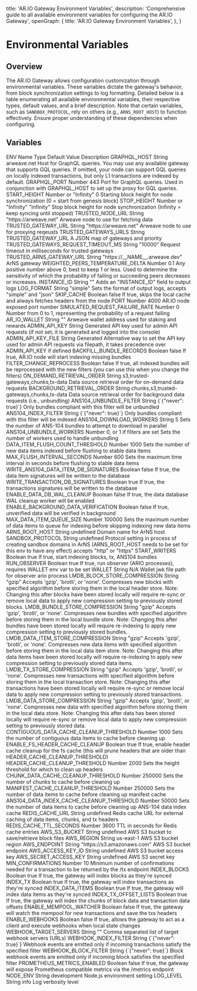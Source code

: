   title: 'AR.IO Gateway Environment Variables',
  description:
    'Comprehensive guide to all available environment variables for configuring the AR.IO Gateway',
  openGraph: {
    title: 'AR.IO Gateway Environment Variables',
  },
}


<HeroPattern />

# Environmental Variables

## Overview

The AR.IO Gateway allows configuration customization through environmental variables. These variables dictate the gateway's behavior, from block synchronization settings to log formatting. Detailed below is a table enumerating all available environmental variables, their respective types, default values, and a brief description. Note that certain variables, such as `SANDBOX_PROTOCOL`, rely on others (e.g., `ARNS_ROOT_HOST`) to function effectively. Ensure proper understanding of these dependencies when configuring.

## Variables

<Table
  containerClassName="mx-auto max-w-full"
  containerStyle={{ width: '100%' }}
  style={{ minWidth: '800px' }}
>
  <Table.Head>
    <Table.Row>
      <Table.Header>ENV Name</Table.Header>
      <Table.Header>Type</Table.Header>
      <Table.Header>Default Value</Table.Header>
      <Table.Header>Description</Table.Header>
    </Table.Row>
  </Table.Head>
  <Table.Body>
    <Table.Row>
      <Table.Cell className="font-semibold">GRAPHQL_HOST</Table.Cell>
      <Table.Cell>String</Table.Cell>
      <Table.Cell>arweave.net</Table.Cell>
      <Table.Cell>
        Host for GraphQL queries. You may use any available gateway that
        supports GQL queries. If omitted, your node can support GQL queries on
        locally indexed transactions, but only L1 transactions are indexed by
        default.
      </Table.Cell>
    </Table.Row>
    <Table.Row>
      <Table.Cell className="font-semibold">GRAPHQL_PORT</Table.Cell>
      <Table.Cell>Number</Table.Cell>
      <Table.Cell>443</Table.Cell>
      <Table.Cell>
        Port for GraphQL queries. Used in conjunction with GRAPHQL_HOST to set
        up the proxy for GQL queries.
      </Table.Cell>
    </Table.Row>
    <Table.Row>
      <Table.Cell className="font-semibold">START_HEIGHT</Table.Cell>
      <Table.Cell>Number or "Infinity"</Table.Cell>
      <Table.Cell>0</Table.Cell>
      <Table.Cell>
        Starting block height for node synchronization (0 = start from genesis
        block)
      </Table.Cell>
    </Table.Row>
    <Table.Row>
      <Table.Cell className="font-semibold">STOP_HEIGHT</Table.Cell>
      <Table.Cell>Number or "Infinity"</Table.Cell>
      <Table.Cell>"Infinity"</Table.Cell>
      <Table.Cell>
        Stop block height for node synchronization (Infinity = keep syncing
        until stopped)
      </Table.Cell>
    </Table.Row>
    <Table.Row>
      <Table.Cell className="font-semibold">TRUSTED_NODE_URL</Table.Cell>
      <Table.Cell>String</Table.Cell>
      <Table.Cell>"https://arweave.net"</Table.Cell>
      <Table.Cell>Arweave node to use for fetching data</Table.Cell>
    </Table.Row>
    <Table.Row>
      <Table.Cell className="font-semibold">TRUSTED_GATEWAY_URL</Table.Cell>
      <Table.Cell>String</Table.Cell>
      <Table.Cell>"https://arweave.net"</Table.Cell>
      <Table.Cell>Arweave node to use for proxying reqeusts</Table.Cell>
    </Table.Row>
    <Table.Row>
      <Table.Cell className="font-semibold">TRUSTED_GATEWAYS_URLS</Table.Cell>
      <Table.Cell>String</Table.Cell>
      <Table.Cell>TRUSTED_GATEWAY_URL</Table.Cell>
      <Table.Cell>A JSON map of gateways and priority</Table.Cell>
    </Table.Row>
    <Table.Row>
      <Table.Cell className="font-semibold">
        TRUSTED_GATEWAYS_REQUEST_TIMEOUT_MS
      </Table.Cell>
      <Table.Cell>String</Table.Cell>
      <Table.Cell>"10000"</Table.Cell>
      <Table.Cell>
        Request timeout in milliseconds for trusted gateways
      </Table.Cell>
    </Table.Row>
    <Table.Row>
      <Table.Cell className="font-semibold">
        TRUSTED_ARNS_GATEWAY_URL
      </Table.Cell>
      <Table.Cell>String</Table.Cell>
      <Table.Cell>"https://__NAME__.arweave.dev"</Table.Cell>
      <Table.Cell>ArNS gateway</Table.Cell>
    </Table.Row>
    <Table.Row>
      <Table.Cell className="font-semibold">
        WEIGHTED_PEERS_TEMPERATURE_DELTA
      </Table.Cell>
      <Table.Cell>Number</Table.Cell>
      <Table.Cell>0.1</Table.Cell>
      <Table.Cell>
        Any positive number above 0, best to keep 1 or less. Used to determine
        the sensitivity of which the probability of failing or succeeding peers
        decreases or increases.
      </Table.Cell>
    </Table.Row>
    <Table.Row>
      <Table.Cell className="font-semibold">INSTANCE_ID</Table.Cell>
      <Table.Cell>String</Table.Cell>
      <Table.Cell>""</Table.Cell>
      <Table.Cell>Adds an "INSTANCE_ID" field to output logs</Table.Cell>
    </Table.Row>
    <Table.Row>
      <Table.Cell className="font-semibold">LOG_FORMAT</Table.Cell>
      <Table.Cell>String</Table.Cell>
      <Table.Cell>"simple"</Table.Cell>
      <Table.Cell>
        Sets the format of output logs, accepts "simple" and "json"
      </Table.Cell>
    </Table.Row>
    <Table.Row>
      <Table.Cell className="font-semibold">SKIP_CACHE</Table.Cell>
      <Table.Cell>Boolean</Table.Cell>
      <Table.Cell>false</Table.Cell>
      <Table.Cell>
        If true, skips the local cache and always fetches headers from the node
      </Table.Cell>
    </Table.Row>
    <Table.Row>
      <Table.Cell className="font-semibold">PORT</Table.Cell>
      <Table.Cell>Number</Table.Cell>
      <Table.Cell>4000</Table.Cell>
      <Table.Cell>AR.IO node exposed port number</Table.Cell>
    </Table.Row>
    <Table.Row>
      <Table.Cell className="font-semibold">
        SIMULATED_REQUEST_FAILURE_RATE
      </Table.Cell>
      <Table.Cell>Number</Table.Cell>
      <Table.Cell>0</Table.Cell>
      <Table.Cell>
        Number from 0 to 1, representing the probability of a request failing
      </Table.Cell>
    </Table.Row>
    <Table.Row>
      <Table.Cell className="font-semibold">AR_IO_WALLET</Table.Cell>
      <Table.Cell>String</Table.Cell>
      <Table.Cell>""</Table.Cell>
      <Table.Cell>
        Arweave wallet address used for staking and rewards
      </Table.Cell>
    </Table.Row>
    <Table.Row>
      <Table.Cell className="font-semibold">ADMIN_API_KEY</Table.Cell>
      <Table.Cell>String</Table.Cell>
      <Table.Cell>Generated</Table.Cell>
      <Table.Cell>
        API key used for admin API requests (if not set, it is generated and
        logged into the console)
      </Table.Cell>
    </Table.Row>
    <Table.Row>
      <Table.Cell className="font-semibold">ADMIN_API_KEY_FILE</Table.Cell>
      <Table.Cell>String</Table.Cell>
      <Table.Cell>Generated</Table.Cell>
      <Table.Cell>
        Alternative way to set the API key used for admin API requests via
        filepath, it takes precedence over ADMIN_API_KEY if defined
      </Table.Cell>
    </Table.Row>
    <Table.Row>
      <Table.Cell className="font-semibold">BACKFILL_BUNDLE_RECORDS</Table.Cell>
      <Table.Cell>Boolean</Table.Cell>
      <Table.Cell>false</Table.Cell>
      <Table.Cell>
        If true, AR.IO node will start indexing missing bundles
      </Table.Cell>
    </Table.Row>
    <Table.Row>
      <Table.Cell className="font-semibold">FILTER_CHANGE_REPROCESS</Table.Cell>
      <Table.Cell>Boolean</Table.Cell>
      <Table.Cell>false</Table.Cell>
      <Table.Cell>
        If true, all indexed bundles will be reprocessed with the new filters
        (you can use this when you change the filters)
      </Table.Cell>
    </Table.Row>
    <Table.Row>
      <Table.Cell className="font-semibold">
        ON_DEMAND_RETRIEVAL_ORDER
      </Table.Cell>
      <Table.Cell>String</Table.Cell>
      <Table.Cell>s3,trusted-gateways,chunks,tx-data</Table.Cell>
      <Table.Cell>
        Data source retrieval order for on-demand data requests
      </Table.Cell>
    </Table.Row>
    <Table.Row>
      <Table.Cell className="font-semibold">
        BACKGROUND_RETRIEVAL_ORDER
      </Table.Cell>
      <Table.Cell>String</Table.Cell>
      <Table.Cell>chunks,s3,trusted-gateways,chunks,tx-data</Table.Cell>
      <Table.Cell>
        Data source retrieval order for background data requests (i.e.,
        unbundling)
      </Table.Cell>
    </Table.Row>
    <Table.Row>
      <Table.Cell className="font-semibold">ANS104_UNBUNDLE_FILTER</Table.Cell>
      <Table.Cell>String</Table.Cell>
      <Table.Cell>{`{"never": true}`}</Table.Cell>
      <Table.Cell>
        Only bundles compliant with this filter will be unbundled
      </Table.Cell>
    </Table.Row>
    <Table.Row>
      <Table.Cell className="font-semibold">ANS104_INDEX_FILTER</Table.Cell>
      <Table.Cell>String</Table.Cell>
      <Table.Cell>{`{"never": true}`}</Table.Cell>
      <Table.Cell>
        Only bundles compliant with this filter will be indexed
      </Table.Cell>
    </Table.Row>
    <Table.Row>
      <Table.Cell className="font-semibold">ANS104_DOWNLOAD_WORKERS</Table.Cell>
      <Table.Cell>String</Table.Cell>
      <Table.Cell>5</Table.Cell>
      <Table.Cell>
        Sets the number of ANS-104 bundles to attempt to download in parallel
      </Table.Cell>
    </Table.Row>
    <Table.Row>
      <Table.Cell className="font-semibold">ANS104_UNBUNDLE_WORKERS</Table.Cell>
      <Table.Cell>Number</Table.Cell>
      <Table.Cell>0, or 1 if filters are set</Table.Cell>
      <Table.Cell>
        Sets the number of workers used to handle unbundling
      </Table.Cell>
    </Table.Row>
    <Table.Row>
      <Table.Cell className="font-semibold">
        DATA_ITEM_FLUSH_COUNT_THRESHOLD
      </Table.Cell>
      <Table.Cell>Number</Table.Cell>
      <Table.Cell>1000</Table.Cell>
      <Table.Cell>
        Sets the number of new data items indexed before flushing to stable data
        items
      </Table.Cell>
    </Table.Row>
    <Table.Row>
      <Table.Cell className="font-semibold">
        MAX_FLUSH_INTERVAL_SECONDS
      </Table.Cell>
      <Table.Cell>Number</Table.Cell>
      <Table.Cell>600</Table.Cell>
      <Table.Cell>
        Sets the maximum time interval in seconds before flushing to stable data
        items
      </Table.Cell>
    </Table.Row>
    <Table.Row>
      <Table.Cell className="font-semibold">
        WRITE_ANS104_DATA_ITEM_DB_SIGNATURES
      </Table.Cell>
      <Table.Cell>Boolean</Table.Cell>
      <Table.Cell>false</Table.Cell>
      <Table.Cell>
        If true, the data item signatures will be written to the database
      </Table.Cell>
    </Table.Row>
    <Table.Row>
      <Table.Cell className="font-semibold">
        WRITE_TRANSACTION_DB_SIGNATURES
      </Table.Cell>
      <Table.Cell>Boolean</Table.Cell>
      <Table.Cell>true</Table.Cell>
      <Table.Cell>
        If true, the transactions signatures will be written to the database
      </Table.Cell>
    </Table.Row>
    <Table.Row>
      <Table.Cell className="font-semibold">
        ENABLE_DATA_DB_WAL_CLEANUP
      </Table.Cell>
      <Table.Cell>Boolean</Table.Cell>
      <Table.Cell>false</Table.Cell>
      <Table.Cell>
        If true, the data database WAL cleanup worker will be enabled
      </Table.Cell>
    </Table.Row>
    <Table.Row>
      <Table.Cell className="font-semibold">
        ENABLE_BACKGROUND_DATA_VERIFICATION
      </Table.Cell>
      <Table.Cell>Boolean</Table.Cell>
      <Table.Cell>false</Table.Cell>
      <Table.Cell>
        If true, unverified data will be verified in background
      </Table.Cell>
    </Table.Row>
    <Table.Row>
      <Table.Cell className="font-semibold">
        MAX_DATA_ITEM_QUEUE_SIZE
      </Table.Cell>
      <Table.Cell>Number</Table.Cell>
      <Table.Cell>100000</Table.Cell>
      <Table.Cell>
        Sets the maximum number of data items to queue for indexing before
        skipping indexing new data items
      </Table.Cell>
    </Table.Row>
    <Table.Row>
      <Table.Cell className="font-semibold">ARNS_ROOT_HOST</Table.Cell>
      <Table.Cell>String</Table.Cell>
      <Table.Cell>undefined</Table.Cell>
      <Table.Cell>Domain name for ArNS host</Table.Cell>
    </Table.Row>
    <Table.Row>
      <Table.Cell className="font-semibold">SANDBOX_PROTOCOL</Table.Cell>
      <Table.Cell>String</Table.Cell>
      <Table.Cell>undefined</Table.Cell>
      <Table.Cell>
        Protocol setting in process of creating sandbox domains in ArNS
        (ARNS_ROOT_HOST needs to be set for this env to have any effect) accepts
        "http" or "https"
      </Table.Cell>
    </Table.Row>
    <Table.Row>
      <Table.Cell className="font-semibold">START_WRITERS</Table.Cell>
      <Table.Cell>Boolean</Table.Cell>
      <Table.Cell>true</Table.Cell>
      <Table.Cell>
        If true, start indexing blocks, tx, ANS104 bundles
      </Table.Cell>
    </Table.Row>
    <Table.Row>
      <Table.Cell className="font-semibold">RUN_OBSERVER</Table.Cell>
      <Table.Cell>Boolean</Table.Cell>
      <Table.Cell>true</Table.Cell>
      <Table.Cell>
        If true, run observer (ARIO processes), requires WALLET env var to be
        set
      </Table.Cell>
    </Table.Row>
    <Table.Row>
      <Table.Cell className="font-semibold">WALLET</Table.Cell>
      <Table.Cell>String</Table.Cell>
      <Table.Cell>N/A</Table.Cell>
      <Table.Cell>Wallet jwk file path for observer ario process</Table.Cell>
    </Table.Row>
    <Table.Row>
      <Table.Cell className="font-semibold">
        LMDB_BLOCK_STORE_COMPRESSION
      </Table.Cell>
      <Table.Cell>String</Table.Cell>
      <Table.Cell>"gzip"</Table.Cell>
      <Table.Cell>
        Accepts 'gzip', 'brotli', or 'none'. Compresses new blocks with
        specified algorithm before storing them in the local header store. Note:
        Changing this after blocks have been stored locally will require re-sync
        or remove local data to apply new compression setting to previously
        stored blocks.
      </Table.Cell>
    </Table.Row>
    <Table.Row>
      <Table.Cell className="font-semibold">
        LMDB_BUNDLE_STORE_COMPRESSION
      </Table.Cell>
      <Table.Cell>String</Table.Cell>
      <Table.Cell>"gzip"</Table.Cell>
      <Table.Cell>
        Accepts 'gzip', 'brotli', or 'none'. Compresses new bundles with
        specified algorithm before storing them in the local bundle store. Note:
        Changing this after bundles have been stored locally will require
        re-indexing to apply new compression setting to previously stored
        bundles.
      </Table.Cell>
    </Table.Row>
    <Table.Row>
      <Table.Cell className="font-semibold">
        LMDB_DATA_ITEM_STORE_COMPRESSION
      </Table.Cell>
      <Table.Cell>String</Table.Cell>
      <Table.Cell>"gzip"</Table.Cell>
      <Table.Cell>
        Accepts 'gzip', 'brotli', or 'none'. Compresses new data items with
        specified algorithm before storing them in the local data item store.
        Note: Changing this after data items have been stored locally will
        require re-indexing to apply new compression setting to previously
        stored data items.
      </Table.Cell>
    </Table.Row>
    <Table.Row>
      <Table.Cell className="font-semibold">
        LMDB_TX_STORE_COMPRESSION
      </Table.Cell>
      <Table.Cell>String</Table.Cell>
      <Table.Cell>"gzip"</Table.Cell>
      <Table.Cell>
        Accepts 'gzip', 'brotli', or 'none'. Compresses new transactions with
        specified algorithm before storing them in the local transaction store.
        Note: Changing this after transactions have been stored locally will
        require re-sync or remove local data to apply new compression setting to
        previously stored transactions.
      </Table.Cell>
    </Table.Row>
    <Table.Row>
      <Table.Cell className="font-semibold">
        LMDB_DATA_STORE_COMPRESSION
      </Table.Cell>
      <Table.Cell>String</Table.Cell>
      <Table.Cell>"gzip"</Table.Cell>
      <Table.Cell>
        Accepts 'gzip', 'brotli', or 'none'. Compresses new data with specified
        algorithm before storing them in the local data store. Note: Changing
        this after data has been stored locally will require re-sync or remove
        local data to apply new compression setting to previously stored data.
      </Table.Cell>
    </Table.Row>
    <Table.Row>
      <Table.Cell className="font-semibold">
        CONTIGUOUS_DATA_CACHE_CLEANUP_THRESHOLD
      </Table.Cell>
      <Table.Cell>Number</Table.Cell>
      <Table.Cell>1000</Table.Cell>
      <Table.Cell>
        Sets the number of contiguous data items to cache before cleaning up
      </Table.Cell>
    </Table.Row>
    <Table.Row>
      <Table.Cell className="font-semibold">
        ENABLE_FS_HEADER_CACHE_CLEANUP
      </Table.Cell>
      <Table.Cell>Boolean</Table.Cell>
      <Table.Cell>true</Table.Cell>
      <Table.Cell>
        If true, enable header cache cleanup for the fs cache (this will prune
        headers that are older than HEADER_CACHE_CLEANUP_THRESHOLD)
      </Table.Cell>
    </Table.Row>
    <Table.Row>
      <Table.Cell className="font-semibold">
        HEADER_CACHE_CLEANUP_THRESHOLD
      </Table.Cell>
      <Table.Cell>Number</Table.Cell>
      <Table.Cell>2000</Table.Cell>
      <Table.Cell>
        Sets the height threshold for which to clean up headers
      </Table.Cell>
    </Table.Row>
    <Table.Row>
      <Table.Cell className="font-semibold">
        CHUNK_DATA_CACHE_CLEANUP_THRESHOLD
      </Table.Cell>
      <Table.Cell>Number</Table.Cell>
      <Table.Cell>250000</Table.Cell>
      <Table.Cell>
        Sets the number of chunks to cache before cleaning up
      </Table.Cell>
    </Table.Row>
    <Table.Row>
      <Table.Cell className="font-semibold">
        MANIFEST_CACHE_CLEANUP_THRESHOLD
      </Table.Cell>
      <Table.Cell>Number</Table.Cell>
      <Table.Cell>250000</Table.Cell>
      <Table.Cell>
        Sets the number of data items to cache before cleaning up manifest cache
      </Table.Cell>
    </Table.Row>
    <Table.Row>
      <Table.Cell className="font-semibold">
        ANS104_DATA_INDEX_CACHE_CLEANUP_THRESHOLD
      </Table.Cell>
      <Table.Cell>Number</Table.Cell>
      <Table.Cell>50000</Table.Cell>
      <Table.Cell>
        Sets the number of data items to cache before cleaning up ANS-104 data
        index cache
      </Table.Cell>
    </Table.Row>
    <Table.Row>
      <Table.Cell className="font-semibold">REDIS_CACHE_URL</Table.Cell>
      <Table.Cell>String</Table.Cell>
      <Table.Cell>undefined</Table.Cell>
      <Table.Cell>
        Redis cache URL for external caching of data items, chunks, and tx
        headers
      </Table.Cell>
    </Table.Row>
    <Table.Row>
      <Table.Cell className="font-semibold">REDIS_CACHE_TTL_SECONDS</Table.Cell>
      <Table.Cell>Number</Table.Cell>
      <Table.Cell>3600</Table.Cell>
      <Table.Cell>TTL in seconds for Redis cache entries</Table.Cell>
    </Table.Row>
    <Table.Row>
      <Table.Cell className="font-semibold">AWS_S3_BUCKET</Table.Cell>
      <Table.Cell>String</Table.Cell>
      <Table.Cell>undefined</Table.Cell>
      <Table.Cell>AWS S3 bucket to save/retrieve block files</Table.Cell>
    </Table.Row>
    <Table.Row>
      <Table.Cell className="font-semibold">AWS_REGION</Table.Cell>
      <Table.Cell>String</Table.Cell>
      <Table.Cell>us-east-1</Table.Cell>
      <Table.Cell>AWS S3 bucket region</Table.Cell>
    </Table.Row>
    <Table.Row>
      <Table.Cell className="font-semibold">AWS_ENDPOINT</Table.Cell>
      <Table.Cell>String</Table.Cell>
      <Table.Cell>"https://s3.amazonaws.com"</Table.Cell>
      <Table.Cell>AWS S3 bucket endpoint</Table.Cell>
    </Table.Row>
    <Table.Row>
      <Table.Cell className="font-semibold">AWS_ACCESS_KEY_ID</Table.Cell>
      <Table.Cell>String</Table.Cell>
      <Table.Cell>undefined</Table.Cell>
      <Table.Cell>AWS S3 bucket access key</Table.Cell>
    </Table.Row>
    <Table.Row>
      <Table.Cell className="font-semibold">AWS_SECRET_ACCESS_KEY</Table.Cell>
      <Table.Cell>String</Table.Cell>
      <Table.Cell>undefined</Table.Cell>
      <Table.Cell>AWS S3 secret key</Table.Cell>
    </Table.Row>
    <Table.Row>
      <Table.Cell className="font-semibold">MIN_CONFIRMATIONS</Table.Cell>
      <Table.Cell>Number</Table.Cell>
      <Table.Cell>10</Table.Cell>
      <Table.Cell>
        Minimum number of confirmations needed for a transaction to be returned
        by the /tx endpoint
      </Table.Cell>
    </Table.Row>
    <Table.Row>
      <Table.Cell className="font-semibold">INDEX_BLOCKS</Table.Cell>
      <Table.Cell>Boolean</Table.Cell>
      <Table.Cell>true</Table.Cell>
      <Table.Cell>
        If true, the gateway will index blocks as they're synced
      </Table.Cell>
    </Table.Row>
    <Table.Row>
      <Table.Cell className="font-semibold">INDEX_TX</Table.Cell>
      <Table.Cell>Boolean</Table.Cell>
      <Table.Cell>true</Table.Cell>
      <Table.Cell>
        If true, the gateway will index transactions as they're synced
      </Table.Cell>
    </Table.Row>
    <Table.Row>
      <Table.Cell className="font-semibold">INDEX_DATA_ITEMS</Table.Cell>
      <Table.Cell>Boolean</Table.Cell>
      <Table.Cell>true</Table.Cell>
      <Table.Cell>
        If true, the gateway will index data items as they're synced
      </Table.Cell>
    </Table.Row>
    <Table.Row>
      <Table.Cell className="font-semibold">INDEX_TX_OFFSET_LISTS</Table.Cell>
      <Table.Cell>Boolean</Table.Cell>
      <Table.Cell>true</Table.Cell>
      <Table.Cell>
        If true, the gateway will index the chunks of block data and transaction
        data offsets
      </Table.Cell>
    </Table.Row>
    <Table.Row>
      <Table.Cell className="font-semibold">ENABLE_MEMPOOL_WATCHER</Table.Cell>
      <Table.Cell>Boolean</Table.Cell>
      <Table.Cell>false</Table.Cell>
      <Table.Cell>
        If true, the gateway will watch the mempool for new transactions and
        save the txs headers
      </Table.Cell>
    </Table.Row>
    <Table.Row>
      <Table.Cell className="font-semibold">ENABLE_WEBHOOKS</Table.Cell>
      <Table.Cell>Boolean</Table.Cell>
      <Table.Cell>false</Table.Cell>
      <Table.Cell>
        If true, allows the gateway to act as a client and execute webhooks when
        local state changes
      </Table.Cell>
    </Table.Row>
    <Table.Row>
      <Table.Cell className="font-semibold">WEBHOOK_TARGET_SERVERS</Table.Cell>
      <Table.Cell>String</Table.Cell>
      <Table.Cell>""</Table.Cell>
      <Table.Cell>
        Comma separated list of target webhook servers (URLs)
      </Table.Cell>
    </Table.Row>
    <Table.Row>
      <Table.Cell className="font-semibold">WEBHOOK_INDEX_FILTER</Table.Cell>
      <Table.Cell>String</Table.Cell>
      <Table.Cell>{`{"never": true}`}</Table.Cell>
      <Table.Cell>
        Webhook events are emitted only if incoming transactions satisfy the
        specified filter
      </Table.Cell>
    </Table.Row>
    <Table.Row>
      <Table.Cell className="font-semibold">WEBHOOK_BLOCK_FILTER</Table.Cell>
      <Table.Cell>String</Table.Cell>
      <Table.Cell>{`{"never": true}`}</Table.Cell>
      <Table.Cell>
        Block webhook events are emitted only if incoming block satisfies the
        specified filter
      </Table.Cell>
    </Table.Row>
    <Table.Row>
      <Table.Cell className="font-semibold">
        PROMETHEUS_METRICS_ENABLED
      </Table.Cell>
      <Table.Cell>Boolean</Table.Cell>
      <Table.Cell>false</Table.Cell>
      <Table.Cell>
        If true, the gateway will expose Prometheus compatible metrics via the
        /metrics endpoint
      </Table.Cell>
    </Table.Row>
    <Table.Row>
      <Table.Cell className="font-semibold">NODE_ENV</Table.Cell>
      <Table.Cell>String</Table.Cell>
      <Table.Cell>development</Table.Cell>
      <Table.Cell>Node.js environment setting</Table.Cell>
    </Table.Row>
    <Table.Row>
      <Table.Cell className="font-semibold">LOG_LEVEL</Table.Cell>
      <Table.Cell>String</Table.Cell>
      <Table.Cell>info</Table.Cell>
      <Table.Cell>Log verbosity level</Table.Cell>
    </Table.Row>
  </Table.Body>
</Table>
